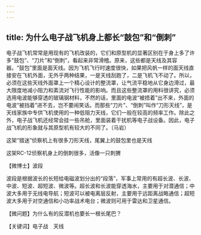 ```yaml
---
---
---
```

title: 为什么电子战飞机身上都长“鼓包”和“倒刺”
---




电子战飞机常常是用现有的飞机改装的，它们和原型机的显著区别在于身上多了许多“鼓包”、“刀片”和“倒刺”，看起来非常滑稽。原来，这些都是天线及其容器。“鼓包”里面是面天线。因为飞机飞行时速度很快，如果把风帆一样的面天线直接安在飞机外面，无外乎两种结果，一是天线刮跑了，二是飞机飞不动了。所以，必须在这些天线外面罩上一个精心设计的整流罩，让气流平稳地从它身边滑过，最大限度地减小阻力和紊流对飞行性能的影响。而且这些整流罩的用料很讲究，必须选用电波能够穿透的玻璃钢材料，不然的话，里面的电波“被捂着”出不来，外面的电波“被挡着”进不去，岂不要闹笑话。而那些“刀片”、“倒刺”叫作“刀形天线”，是天线家族中专供飞机使用的一种低阻力天线，它们一般在较高的频率工作。除此之外，电子战飞机还经常会挂一些吊舱，里面装着干扰机等电子战设备。因此，电子战飞机的形象就与其原型机有较大的不同了。（马岩）

这架“猎迷”侦察机上有很多刀形天线，尾翼上的鼓包里也是天线



这架RC-12侦察机身上的倒刺很多，活像一只刺猬





【微博士】波段

波段是根据波长的长短给电磁波划分出的“段落”，军事上常用的有超长波、长波、中波、短波、超短波、微波等。超长波和长波能穿透海水，主要用于对潜通信；中波大多用于无线电导航；短波可以被电离层反射，主要用于远距离战略通信；超短波大多用于对空通信和小功率战术电台；微波则可用于雷达和卫星通信。

【微问题】为什么有的反潜机也要长一根长尾巴？

【关键词】电子战　天线